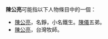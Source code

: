 '''陳公亮'''可能指以下人物條目中的一個：

* [[陳錚|陳公亮]]，名錚，小名鐵生。[[陳儀|陳儀]]五弟。
* [[陳公亮|陳公亮]]，台灣牧師。

{{disambig|cat=三字陈姓人名消歧义|gong}}